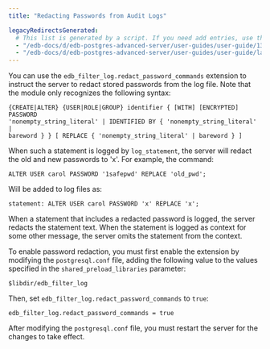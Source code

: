 ```yaml
---
title: "Redacting Passwords from Audit Logs"

legacyRedirectsGenerated:
  # This list is generated by a script. If you need add entries, use the `legacyRedirects` key.
  - "/edb-docs/d/edb-postgres-advanced-server/user-guides/user-guide/13/redacting_passwords_from_audit_logs.html"
  - "/edb-docs/d/edb-postgres-advanced-server/user-guides/user-guide/latest/redacting_passwords_from_audit_logs.html"
---
```


<div id="redacting_passwords_from_audit_logs" class="registered_link"></div>

You can use the `edb_filter_log.redact_password_commands` extension to instruct the server to redact stored passwords from the log file. Note that the module only recognizes the following syntax:

```text
{CREATE|ALTER} {USER|ROLE|GROUP} identifier { [WITH] [ENCRYPTED] PASSWORD
'nonempty_string_literal' | IDENTIFIED BY { 'nonempty_string_literal' |
bareword } } [ REPLACE { 'nonempty_string_literal' | bareword } ]
```

When such a statement is logged by `log_statement`, the server will redact the old and new passwords to 'x'. For example, the command:

```text
ALTER USER carol PASSWORD '1safepwd' REPLACE 'old_pwd';
```

Will be added to log files as:

```text
statement: ALTER USER carol PASSWORD 'x' REPLACE 'x';
```

When a statement that includes a redacted password is logged, the server redacts the statement text. When the statement is logged as context for some other message, the server omits the statement from the context.

To enable password redaction, you must first enable the extension by modifying the `postgresql.conf` file, adding the following value to the values specified in the `shared_preload_libraries` parameter:

```text
$libdir/edb_filter_log
```

Then, set `edb_filter_log.redact_password_commands` to `true`:

```text
edb_filter_log.redact_password_commands = true
```

After modifying the `postgresql.conf` file, you must restart the server for the changes to take effect.
